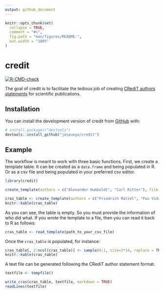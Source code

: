 ```yaml
---
output: github_document
---
```


<!-- README.md is generated from README.Rmd. Please edit that file -->

```r
knitr::opts_chunk$set(
  collapse = TRUE,
  comment = "#>",
  fig.path = "man/figures/README-",
  out.width = "100%"
)
```

# credit

<!-- badges: start -->
[![R-CMD-check](https://github.com/jospueyo/credit/actions/workflows/R-CMD-check.yaml/badge.svg)](https://github.com/jospueyo/credit/actions/workflows/R-CMD-check.yaml)
<!-- badges: end -->

The goal of credit is to facilitate the tedious job of creating [CRediT authors statements](https://credit.niso.org/) for scientific publications.

## Installation

You can install the development version of credit from [GitHub](https://github.com/) with:

``` r
# install.packages("devtools")
devtools::install_github("jospueyo/credit")
```

## Example

The workflow is meant to work with three basic functions. First, we create a template table. It can be created as a `data.frame` and being populated in R. Or as a csv file and being populated in your preferred csv editor.

```r
library(credit)

create_template(authors = c("Alexander Humboldt", "Carl Ritter"), file = tempfile())

cras_table <- create_template(authors = c("Friedrich Ratzel", "Pau Vidal de la Blache", "Élisée Reclus"))
knitr::kable(cras_table)

```
As you can see, the table is empty. So you must provide the information of who did what. If you wrote the template to a file, then you can read it back to R as follows:

```r

cras_table <- read_template(path_to_your_csv_file)

```
Once the `cras_table` is populated, for instance:

```r

cras_table[, 2:ncol(cras_table)] <- sample(0:1, size=3*14, replace = TRUE, prob = c(0.6, 0.4))
knitr::kable(cras_table)

```
A text file can be generated following the CRediT author statement format.

```r

textfile <- tempfile()

write_cras(cras_table, textfile, markdown = TRUE)
readLines(textfile)

```

